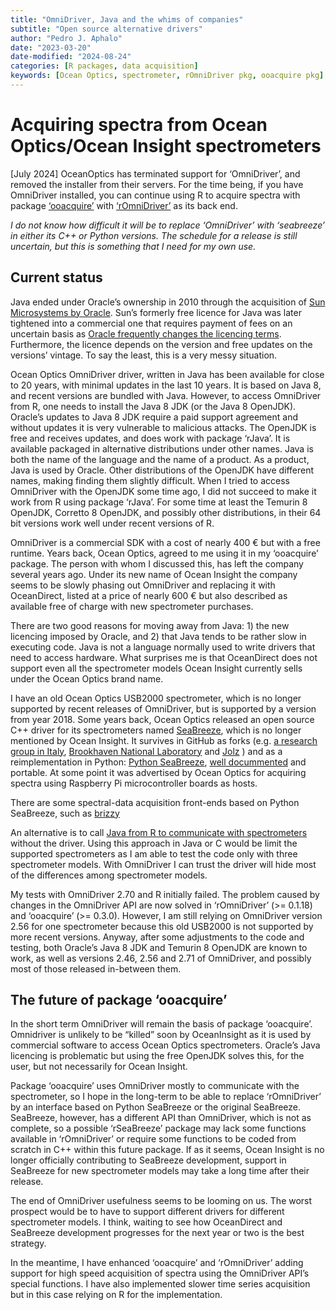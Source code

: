 ```yaml
---
title: "OmniDriver, Java and the whims of companies"
subtitle: "Open source alternative drivers"
author: "Pedro J. Aphalo"
date: "2023-03-20"
date-modified: "2024-08-24"
categories: [R packages, data acquisition]
keywords: [Ocean Optics, spectrometer, rOmniDriver pkg, ooacquire pkg]
---
```


# Acquiring spectra from Ocean Optics/Ocean Insight spectrometers

::: callout-warning
[July 2024] OceanOptics has terminated support for 'OmniDriver', and removed
the installer from their servers. For the time being, if you have OmniDriver
installed, you can continue using R to acquire spectra with package
['ooacquire'](https://aphalo.r-universe.dev/ooacquire) with 
['rOmniDriver'](https://aphalo.r-universe.dev/rOmniDriver) as its back end.

_I do not know how difficult it will be to replace 'OmniDriver' with 'seabreeze'
in either its C++ or Python versions. The schedule for a release is still
uncertain, but this is something that I need for my own use._
:::

## Current status

Java ended under Oracle's ownership in 2010 through the acquisition of [Sun Microsystems by Oracle](https://en.wikipedia.org/wiki/Acquisition_of_Sun_Microsystems_by_Oracle_Corporation).  Sun's formerly free licence for Java was later tightened into a commercial one that requires payment of fees on an uncertain basis as [Oracle frequently changes the licencing terms](https://bell-sw.com/announcements/2022/02/24/java-licensing-changes-in-2021/). Furthermore, the licence depends on the version and free updates on the versions' vintage. To say the least, this is a very messy situation.

Ocean Optics OmniDriver driver, written in Java has been available for close to 20 years, with minimal updates in the last 10 years. It is based on Java 8, and recent versions are bundled with Java. However, to access OmniDriver from R, one needs to install the Java 8 JDK (or the Java 8 OpenJDK). Oracle's updates to Java 8 JDK require a paid support agreement and without updates it is very vulnerable to malicious attacks. The OpenJDK is free and receives updates, and does work with package 'rJava'. It is available packaged in alternative distributions under other names. Java is both the name of the language and the name of a product. As a product, Java is used by Oracle. Other distributions of the OpenJDK have different names, making finding them slightly difficult. When I tried to access OmniDriver with the OpenJDK some time ago, I did not succeed to make it work from R using package 'rJava'. For some time at least the Temurin 8 OpenJDK, Corretto 8 OpenJDK, and possibly other distributions, in their 64 bit versions work well under recent versions of R.

OmniDriver is a commercial SDK with a cost of nearly 400 € but with a free runtime. Years back, Ocean Optics, agreed to me using it in my 'ooacquire' package. The person with whom I discussed this, has left the company several years ago. Under its new name of Ocean Insight the company seems to be slowly phasing out OmniDriver and replacing it with OceanDirect, listed at a price of nearly 600 € but also described as available free of charge with new spectrometer purchases. 

There are two good reasons for moving away from Java: 1) the new licencing imposed by Oracle, and 2) that Java tends to be rather slow in executing code. Java is not a language normally used to write drivers that need to access hardware. What surprises me is that OceanDirect does not support even all the spectrometer models Ocean Insight currently sells under the Ocean Optics brand name.

I have an old Ocean Optics USB2000 spectrometer, which is no longer supported by recent releases of OmniDriver, but is supported by a version from year 2018. Some years back, Ocean Optics released an open source C++ driver for its spectrometers named [SeaBreeze](https://sourceforge.net/projects/seabreeze/), which is no longer mentioned by Ocean Insight. It survives in GitHub as forks (e.g.\ [a research group in Italy](https://github.com/udyni/seabreeze), [Brookhaven National Laboratory](https://github.com/jwlodek/SeaBreeze) and [Jolz](https://github.com/jolz/SeaBreeze) ) and as a reimplementation in Python: [Python SeaBreeze](https://github.com/ap--/python-seabreeze), [well docummented](https://python-seabreeze.readthedocs.io/en/latest/) and portable. At some point it was advertised by Ocean Optics for acquiring spectra using Raspberry Pi microcontroller boards as hosts.

There are some spectral-data acquisition front-ends based on Python SeaBreeze, such as [brizzy](https://github.com/conchoecia/brizzy)

An alternative is to call [Java from R to communicate with spectrometers](https://github.com/PannetonB/Ocean-Optics-spectro-with-usb4java-in-R/blob/master/R/playWith_usb4java.R) without the driver. Using this approach in Java or C would be limit the supported spectrometers as I am able to test the code only with three spectrometer models. With OmniDriver I can trust the driver will hide most of the differences among spectrometer models.

My tests with OmniDriver 2.70 and R initially failed. The problem caused by changes in the OmniDriver API are now solved in 'rOmniDriver' (>= 0.1.18) and 'ooacquire' (>= 0.3.0). However, I am still relying on OmniDriver version 2.56 for one spectrometer because this old USB2000 is not supported by more recent versions. Anyway,
after some adjustments to the code and testing, both Oracle's Java 8 JDK and Temurin 8 OpenJDK are known to work, as well as versions 2.46, 2.56 and 2.71 of OmniDriver, and possibly most of those released in-between them.

## The future of package 'ooacquire'

In the short term OmniDriver will remain the basis of package 'ooacquire'. Omnidriver is unlikely to be "killed" soon by OceanInsight as it is used by commercial software to access Ocean Optics spectrometers. Oracle's Java licencing is problematic but using the free OpenJDK solves this, for the user, but not necessarily for Ocean Insight.

Package 'ooacquire' uses OmniDriver mostly to communicate with the spectrometer, so I hope in the long-term to be able to replace 'rOmniDriver' by an interface based on Python SeaBreeze or the original SeaBreeze. SeaBreeze, however, has a different API than OmniDriver, which is not as complete, so a possible 'rSeaBreeze' package may lack some functions available in 'rOmniDriver' or require some functions to be coded from scratch in C++ within this future package. If as it seems, Ocean Insight is no longer officially contributing to SeaBreeze development, support in SeaBreeze for new spectrometer models may take a long time after their release.

The end of OmniDriver usefulness seems to be looming on us. The worst prospect would be to have to support different drivers for different spectrometer models. I think, waiting to see how OceanDirect and SeaBreeze development progresses for the next year or two is the best strategy.

In the meantime, I have enhanced 'ooacquire' and 'rOmniDriver' adding support for high speed acquisition of spectra using the OmniDriver API's special functions. I have also implemented slower time series acquisition but in this case relying on R for the implementation.
